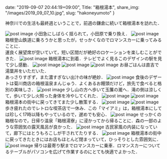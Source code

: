 date: "2019-09-07 20:44:19+09:00",
Title: "箱根湯本",
share_img: "/images/2019_09_07_10.jpg",
slug: "hakoneyumoto"
}

神奈川での生活も最終週ということで，前週の鎌倉に続いて箱根湯本を訪れた．


<img src="/images/2019_09_07_1.jpg" alt="post image" />
<span className="caption">小田急にしばらく揺られて，小田原で乗り換え．</span>

<img src="/images/2019_09_07_2.jpg" alt="post image" />
<span className="caption">箱根登山鉄道に乗ろうかと思ったが，せっかくなのでロマンスカーに乗ってみることに．<br />
運良く展望席が空いていて，短い区間だが絶好のロケーションを楽しむことができた．</span>

<img src="/images/2019_09_07_3.jpg" alt="post image" />
<span className="caption">箱根湯本に到着．テレビでよく見るこのデザインの駅を見て少し感動．</span>

<img src="/images/2019_09_07_6.jpg" alt="post image" />
<img src="/images/2019_09_07_4.jpg" alt="post image" />
<img src="/images/2019_09_07_5.jpg" alt="post image" />
<span className="caption">お昼ごはんは直吉で湯葉丼をいただいた．<br />あっさりすぎず，また濃すぎない出汁の味が絶妙．</span>

<img src="/images/2019_09_07_8.jpg" alt="post image" />
<span className="caption">食後のデザートは菊川商店の箱根温泉まんじゅう．よくあるお饅頭だけど，旅先で食べると格別の美味しさ．</span>

<img src="/images/2019_09_07_9.jpg" alt="post image" />
<span className="caption">少し山の方へ歩いて玉簾の瀧へ．滝の側は涼しくて，歩いて少し火照った身体を冷やしてくれた．</span>

<img src="/images/2019_09_07_10.jpg" alt="post image" />
<img src="/images/2019_09_07_11.jpg" alt="post image" />
<span className="caption">箱根湯本の街中に戻ってきてまた少し散策する．</span>

<img src="/images/2019_09_07_7.jpg" alt="post image" />
<img src="/images/2019_09_07_12.jpg" alt="post image" />
<span className="caption">歩き疲れたのでレトロな喫茶店で一休み．この「マイアミ」は，箱根湯本にしては珍しく17時以降もやっているので，遅めでも安心．</span>

<img src="/images/2019_09_07_13.jpg" alt="post image" />
<span className="caption">せっかくの箱根なので，日帰り温泉「箱根湯寮」に浸かってから帰ることに．森の一部のような雰囲気の露天風呂が良かった．</span>

<img src="/images/2019_09_07_14.jpg" alt="post image" />
<span className="caption">古民家風の内装になっていて，廊下にはとうもろこしが干されてたりする．</span>

<img src="/images/2019_09_07_15.jpg" alt="post image" />
<span className="caption">箱根湯本の街中に戻ってきたときにはお店もほとんど閉まっていて，ひっそりとした雰囲気に．</span>

<img src="/images/2019_09_07_16.jpg" alt="post image" />
<span className="caption">帰りは最寄り駅までロマンスカーに乗車．ロマンスカーについてるテーブルがパソコンを広げて作業するのにとても快適でよかった．</span>
